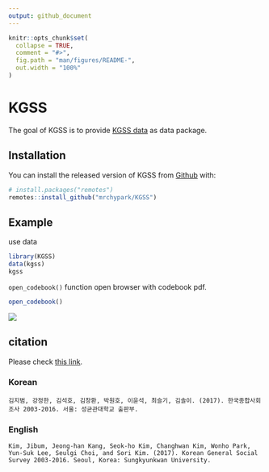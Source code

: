 ```yaml
---
output: github_document
---
```


<!-- README.md is generated from README.Rmd. Please edit that file -->

```r
knitr::opts_chunk$set(
  collapse = TRUE,
  comment = "#>",
  fig.path = "man/figures/README-",
  out.width = "100%"
)
```
# KGSS

The goal of KGSS is to provide [KGSS data](http://kgss.skku.edu/?page_id=39) as data package.

## Installation

You can install the released version of KGSS from [Github](https://github.com/mrchypark/KGSS) with:

``` r
# install.packages("remotes")
remotes::install_github("mrchypark/KGSS")
```

## Example

use data

```r
library(KGSS)
data(kgss)
kgss
```

`open_codebook()` function open browser with codebook pdf.

```r
open_codebook()
```

![](https://user-images.githubusercontent.com/6179259/50054066-47e35300-0181-11e9-89a4-a88c56ce7453.gif)


## citation

Please check [this link](http://kgss.skku.edu/?page_id=956).

### Korean

```
김지범, 강정한, 김석호, 김창환, 박원호, 이윤석, 최슬기, 김솔이. (2017). 한국종합사회조사 2003-2016. 서울: 성균관대학교 출판부.
```

### English

```
Kim, Jibum, Jeong-han Kang, Seok-ho Kim, Changhwan Kim, Wonho Park, Yun-Suk Lee, Seulgi Choi, and Sori Kim. (2017). Korean General Social Survey 2003-2016. Seoul, Korea: Sungkyunkwan University.
```
